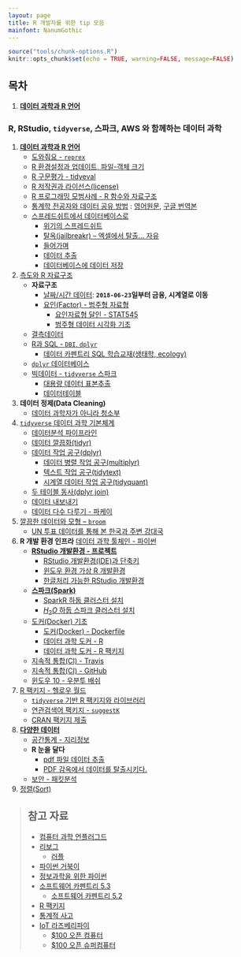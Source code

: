 ```yaml
---
layout: page
title: R 개발자를 위한 tip 모음
mainfont: NanumGothic
---
```



``` r
source("tools/chunk-options.R")
knitr::opts_chunk$set(echo = TRUE, warning=FALSE, message=FALSE)

```



## 목차

1. **[데이터 과학과 R 언어](#001_ds-r-lang.html)**





### R, RStudio, `tidyverse`, 스파크, AWS 와 함께하는 데이터 과학 

1. **[데이터 과학과 R 언어](ds-r-lang.html)**
    - [도와줘요 - `reprex`](ds-r-reprex.html) 
    - [R 환경설정과 업데이트, 파일-객체 크기](ds-r-environment.html) 
    - [R 구문평가 - tidyeval](ds-r-tidyeval.html) 
    - [R 저작권과 라이선스(license)](ds-r-license.html) 
    - [R 프로그래밍 모범사례 - R 함수와 자료구조](ds-writing-fn.html)
    - [통계학 전공자와 데이터 공유 방법](ds-datasharing.html) : [영어원문](https://github.com/jtleek/datasharing), [구글 번역본](ds-datasharing-translation.html) 
    - [스프레드쉬트에서 데이터베이스로](http://statkclee.github.io/capstone-novice-spreadsheet-biblio/)
        - [위기의 스프레드쉬트](ds-why-not-excel.html)
        - [탈옥(jailbreakr) -- 엑셀에서 탈출... 자유](ds-xls.html)    
        - [들어가며](http://statkclee.github.io/capstone-novice-spreadsheet-biblio/01-intro.html)
        - [데이터 추출](http://statkclee.github.io/capstone-novice-spreadsheet-biblio/02-extract.html)
        - [데이터베이스에 데이터 저장](http://statkclee.github.io/capstone-novice-spreadsheet-biblio/03-db.html)
1. [측도와 R 자료구조](ds-data-structure.html)
    - **자료구조**
        - [날짜/시간 데이터](https://statkclee.github.io/finance/): **`2018-06-23`일부터 금융, 시계열로 이동**
        - [요인(Factor) - 범주형 자료형](ds-factor-cdata.html)
            - [요인자료형 달인 - STAT545](ds-factor-stat545.html)
            - [범주형 데이터 시각화 기초](ds-factor-dplyr-mosaic.html)
    - [결측데이터](ds-missing.html)
    - [R과 SQL - `DBI`, `dplyr`](data-handling-sql.html) 
        - [데이터 카펜트리 SQL 학습교재(생태학, ecology)](https://statkclee.github.io/sql-ecology-lesson/)
    - [`dplyr` 데이터베이스](ds-dplyr-sql.html)        
    - [빅데이터 - `tidyverse` 스파크](ds-tidyverse-spark.html)   
        - [대용량 데이터 표본추출](http://statkclee.github.io/ml/ml-random-sampling.html)    
        - [데이터테이블](data-handling-datatable.html)
1. **데이터 정제(Data Cleaning)**
    - [데이터 과학자가 아니라 청소부](ds-janitor.html)
1. [`tidyverse` 데이터 과학 기본체계](ds-tidyverse.html)
    - [데이터분석 파이프라인](data-handling-pipeline.html)
    - [데이터 깔끔화(tidyr)](data-handling-tidyr.html)
    - [데이터 작업 공구(dplyr)](data-handling-dplyr.html)
        - [데이터 병렬 작업 공구(multiplyr)](data-handling-multiplyr.html) 
        - [텍스트 작업 공구(tidytext)](data-handling-tidytext.html) 
        - [시계열 데이터 작업 공구(tidyquant)](data-handling-tidyquant.html) 
    - [두 테이블 동사(dplyr join)](ds-dplyr-join.html)
    - [데이터 내보내기](data-handling-export.html)
    - [데이터 다수 다루기 - 파케이](ds-manip-multiple-data.html)        
1. [깔끔한 데이터와 모형 -- `broom`](ds-broom-tidy-model.html)
    - [UN 투표 데이터를 통해 본 한국과 주변 강대국](ds-viz-un.html) 
1. **R 개발 환경 인프라** [데이터 과학 툴체인 - 파이썬](http://statkclee.github.io/raspberry-pi/raspberry-pi-programming-science.html)
    - **[RStudio 개발환경 - 프로젝트](rstudio-project.html)**
        - [RStudio 개발환경(IDE)과 단축키](rstudio.html)
        - [윈도우 환경 가상 R 개발환경](ds-virtual-window.html)
        - [한글처리 가능한 RStudio 개발환경](toolchain-shiny-rstudio.html)        
    - **[스파크(Spark)](http://statkclee.github.io/parallel-r/spark-mooc.html)**
        - [SparkR 하둡 클러스터 설치](ds-spark-hadoop-install.html)
        - [$H_2 O$ 하둡 스파크 클러스터 설치](ds-h2o-spark-hadoop.html)
    - [도커(Docker) 기초](toolchain-docker-basic.html)
        - [도커(Docker) - Dockerfile](toolchain-docker-dockerfile.html)
        - [데이터 과학 도커 - R](toolchain-docker-r.html)  
        - [데이터 과학 도커 - R 팩키지](toolchain-docker-r-pkgs.html)  
    - [지속적 통합(CI) - Travis](toolchain-ci-travis.html)    
    - [지속적 통합(CI) - GitHub](toolchain-travis-github.html)
    - [윈도우 10 - 우분투 배쉬](ds-windows-bash.html)
1. [R 팩키지 - 헬로우 월드](r-pkg-hello-world.html)
    - [`tidyverse` 기반 R 팩키지와 라이브러리](data-science-library.html)
    - [연관검색어 팩키지 - `suggestK`](r-pkg-suggestK.html)
    - [CRAN 팩키지 제출](r-pkg-cran.html)
1. **[다양한 데이터](https://statkclee.github.io/ingest-data/)**
    - [공간통계 - 지리정보](https://statkclee.github.io/spatial/)
    - **R 눈을 달다**
        - [pdf 파일 데이터 추출](ds-extract-text-from-pdf.html)
        - [PDF 감옥에서 데이터를 탈출시키다.](ds-extract-text-from-pdf-survey.html)
    - [보안 - 패킷분석](ds-packet.html)
1. [정렬(Sort)](data-handling-sorting.html) 


> ## 참고 자료 {.prereq}
> 
>
> - [컴퓨터 과학 언플러그드](http://unplugged.xwmooc.org)  
> - [리보그](http://reeborg.xwmooc.org)  
>      - [러플](http://rur-ple.xwmooc.org)  
> - [파이썬 거북이](http://swcarpentry.github.io/python-novice-turtles/index-kr.html)  
> - [정보과학을 위한 파이썬](http://python.xwmooc.org)  
> - [소프트웨어 카펜트리 5.3](http://statkclee.github.io/swcarpentry-version-5-3-new/)
>     - [소프트웨어 카펜트리 5.2](http://swcarpentry.xwmooc.org)
> - [R 팩키지](http://r-pkgs.xwmooc.org/)
> - [통계적 사고](http://think-stat.xwmooc.org/)
> - [IoT 라즈베리파이](http://raspberry-pi.xwmooc.org/)
>     - [$100 오픈 컴퓨터](http://computer.xwmooc.org/)   
>     - [$100 오픈 슈퍼컴퓨터](http://computers.xwmooc.org/)
